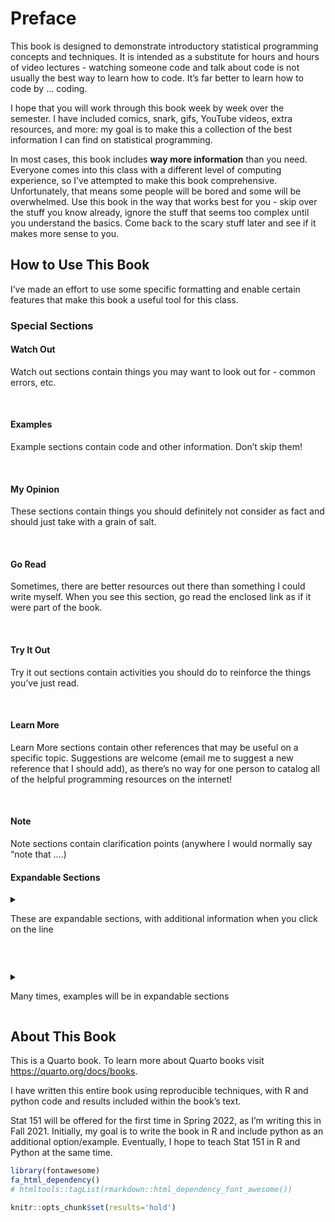 # Preface {.unnumbered}

This book is designed to demonstrate introductory statistical programming concepts and techniques. It is intended as a substitute for hours and hours of video lectures - watching someone code and talk about code is not usually the best way to learn how to code. It's far better to learn how to code by ... coding.

I hope that you will work through this book week by week over the semester. I have included comics, snark, gifs, YouTube videos, extra resources, and more: my goal is to make this a collection of the best information I can find on statistical programming.

In most cases, this book includes **way more information** than you need. Everyone comes into this class with a different level of computing experience, so I've attempted to make this book comprehensive. Unfortunately, that means some people will be bored and some will be overwhelmed. Use this book in the way that works best for you - skip over the stuff you know already, ignore the stuff that seems too complex until you understand the basics. Come back to the scary stuff later and see if it makes more sense to you.

## How to Use This Book

I've made an effort to use some specific formatting and enable certain features that make this book a useful tool for this class.

### Special Sections

::: watchout
#### Watch Out

Watch out sections contain things you may want to look out for - common errors, etc.
:::

 

::: ex
#### Examples

Example sections contain code and other information. Don't skip them!
:::

 

::: my-opinion
#### My Opinion

These sections contain things you should definitely not consider as fact and should just take with a grain of salt.
:::

 

::: go-read
#### Go Read

Sometimes, there are better resources out there than something I could write myself. When you see this section, go read the enclosed link as if it were part of the book.
:::

 

::: tryitout
#### Try It Out

Try it out sections contain activities you should do to reinforce the things you've just read.
:::

 

::: learn-more
#### Learn More

Learn More sections contain other references that may be useful on a specific topic. Suggestions are welcome (email me to suggest a new reference that I should add), as there's no way for one person to catalog all of the helpful programming resources on the internet!
:::

 

::: note
#### Note

Note sections contain clarification points (anywhere I would normally say "note that ....)
:::

#### Expandable Sections

<details>

<summary>

These are expandable sections, with additional information when you click on the line

</summary>

This additional information may be information that is helpful but not essential, or it may be that an example just takes a LOT of space and I want to make sure you can skim the book without having to scroll through a ton of output.

</details>

 

<details class="ex">

<summary>

Many times, examples will be in expandable sections

</summary>

This keeps the code and output from obscuring the actual information in the textbook that I want you to retain. You can always look up the syntax, but you do need to absorb the details I've written out.

</details>

## About This Book

This is a Quarto book. To learn more about Quarto books visit <https://quarto.org/docs/books>.

I have written this entire book using reproducible techniques, with R and python code and results included within the book's text.

Stat 151 will be offered for the first time in Spring 2022, as I'm writing this in Fall 2021. Initially, my goal is to write the book in R and include python as an additional option/example. Eventually, I hope to teach Stat 151 in R and Python at the same time.

```r
library(fontawesome)
fa_html_dependency()
# htmltools::tagList(rmarkdown::html_dependency_font_awesome())

knitr::opts_chunk$set(results='hold')
```
